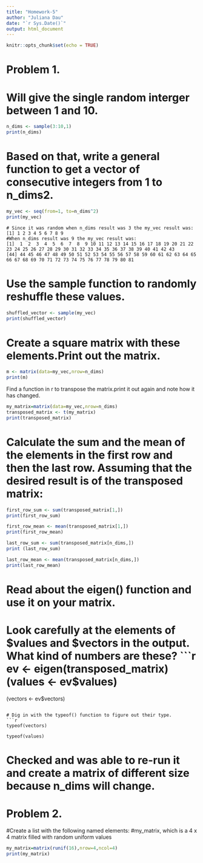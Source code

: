 ```yaml
---
title: "Homework-5"
author: "Juliana Dau"
date: "`r Sys.Date()`"
output: html_document
---
```


```r
knitr::opts_chunk$set(echo = TRUE)
```
# Problem 1.

# Will give the single random interger between 1 and 10.
```r
n_dims <- sample(3:10,1)
print(n_dims)
```

# Based on that, write a general function to get a vector of consecutive integers from 1 to n_dims2.

```r
my_vec <- seq(from=1, to=n_dims^2)
print(my_vec)

```
```
# Since it was random when n_dims result was 3 the my_vec result was:
[1] 1 2 3 4 5 6 7 8 9
#When n_dims result was 9 the my_vec result was:
[1]  1  2  3  4  5  6  7  8  9 10 11 12 13 14 15 16 17 18 19 20 21 22 23 24 25 26 27 28 29 30 31 32 33 34 35 36 37 38 39 40 41 42 43
[44] 44 45 46 47 48 49 50 51 52 53 54 55 56 57 58 59 60 61 62 63 64 65 66 67 68 69 70 71 72 73 74 75 76 77 78 79 80 81

```
# Use the sample function to randomly reshuffle these values.
```r

shuffled_vector <- sample(my_vec) 
print(shuffled_vector) 
```

# Create a square matrix with these elements.Print out the matrix.
```r
m <- matrix(data=my_vec,nrow=n_dims)
print(m)
```

Find a function in r to transpose the matrix.print it out again and note how it has changed.

```r
my_matrix=matrix(data=my_vec,nrow=n_dims)
transposed_matrix <- t(my_matrix)
print(transposed_matrix)
```


# Calculate the sum and the mean of the elements in the first row and then the last row. Assuming that the desired result is of the transposed matrix:
```r
first_row_sum <- sum(transposed_matrix[1,])
print(first_row_sum)

first_row_mean <- mean(transposed_matrix[1,]) 
print(first_row_mean)
```
```r
last_row_sum <- sum(transposed_matrix[n_dims,])
print (last_row_sum)
```
```r
last_row_mean <- mean(transposed_matrix[n_dims,])
print(last_row_mean)

```

# Read about the eigen() function and use it on your matrix.
# Look carefully at the elements of $values and $vectors in the output. What kind of numbers are these?
```r
ev <- eigen(transposed_matrix)
(values <- ev$values)
(vectors <- ev$vectors)
```

# Dig in with the typeof() function to figure out their type.
```r
typeof(vectors)

typeof(values)
```

# Checked and was able to re-run it and create a matrix of different size because n_dims will change.

# Problem 2.
#Create a list with the following named elements:
#my_matrix, which is a 4 x 4 matrix filled with random uniform values

```r
my_matrix=matrix(runif(16),nrow=4,ncol=4)
print(my_matrix)
```

